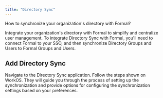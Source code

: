 ```yaml
---
title: "Directory Sync"
---
```




How to synchronize your organization's directory with Formal?

Integrate your organization's directory with Formal to simplify and centralize user management. To integrate Directory Sync with Formal, you'll need to connect Formal to your SSO, and then synchronize Directory Groups and Users to Formal Groups and Users.

## Add Directory Sync

<Steps>
  <Step title="First Step">
    Navigate to the Directory Sync application.
  </Step>
  <Step title="Second Step">
    Follow the steps shown on WorkOS. They will guide you through the process of setting up the synchronization and provide options for configuring the synchronization settings based on your preferences.
  </Step>
</Steps>

